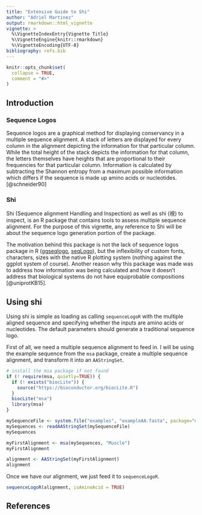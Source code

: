 ```yaml
---
title: "Extensive Guide to Shi"
author: "Adriel Martinez"
output: rmarkdown::html_vignette
vignette: >
  %\VignetteIndexEntry{Vignette Title}
  %\VignetteEngine{knitr::rmarkdown}
  %\VignetteEncoding{UTF-8}
bibliography: refs.bib
---
```


```r
knitr::opts_chunk$set(
  collapse = TRUE,
  comment = "#>"
)
```

## Introduction

### Sequence Logos

Sequence logos are a graphical method for displaying conservancy in a multiple sequence alignment. A stack of letters are displayed for every column in the alignment depicting the information for that particular column. While the total height of the stack depicts the information for that column, the letters themselves have heights that are proportional to their frequencies for that particular column. Information is calculated by subtracting the Shannon entropy from a maximum possible information which differs if the sequence is made up amino acids or nucleotides. [@schneider90]


### Shi

Shi (Sequence alignment Handling and Inspection) as well as shì (視) to inspect, is an R package that contains tools to assess multiple sequence alignment. For the purpose of this vignette, any reference to Shi will be about the sequence logo generation portion of the package.

The motivation behind this package is not the lack of sequence logos package in R ([ggseqlogo](https://github.com/omarwagih/ggseqlogo), [seqLogo](https://bioconductor.org/packages/release/bioc/html/seqLogo.html)), but the inflexibility of custom fonts, characters, sizes with the native R plotting system (nothing against the ggplot system of course). Another reason why this package was made was to address how information was being calculated and how it doesn't address that biological systems do not have equiprobable compositions [@uniprotKB15].

## Using shi

Using shi is simple as loading as calling `sequenceLogoR` with the multiple aligned sequence and specifying whether the inputs are amino acids or nucleotides. The default parameters should generate a traditional sequence logo.

First of all, we need a multiple sequence alignment to feed in. I will be using the example sequence from the `msa` package, create a multiple sequence alignment, and transform it into an `AAStringSet`.

```r
# install the msa package if not found
if (! require(msa, quietly=TRUE)) {
  if (! exists("biocLite")) {
    source("https://bioconductor.org/biocLite.R")
  }
  biocLite("msa")
  library(msa)
}
```

```r
mySequenceFile <- system.file("examples", "exampleAA.fasta", package="msa")
mySequences <- readAAStringSet(mySequenceFile)
mySequences
```
```r
myFirstAlignment <- msa(mySequences, "Muscle")
myFirstAlignment
```
```r
alignment <- AAStringSet(myFirstAlignment)
alignment
```

Once we have our alignment, we just feed it to `sequenceLogoR`.
```r
sequenceLogoR(alignment, isAminoAcid = TRUE)
```


## References